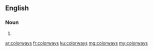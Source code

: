 ==English==

===Noun===
{{head|en|noun plural form}}

# {{plural of|colorway|lang=en}}

[[ar:colorways]]
[[fr:colorways]]
[[ku:colorways]]
[[mg:colorways]]
[[my:colorways]]